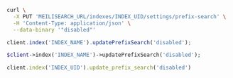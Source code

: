 <CodeGroup>

```bash cURL
curl \
  -X PUT 'MEILISEARCH_URL/indexes/INDEX_UID/settings/prefix-search' \
  -H 'Content-Type: application/json' \
  --data-binary '"disabled"'
```


```javascript JS
client.index('INDEX_NAME').updatePrefixSearch('disabled');
```


```php PHP
$client->index('INDEX_NAME')->updatePrefixSearch('disabled');
```


```ruby Ruby
client.index('INDEX_UID').update_prefix_search('disabled')
```

</CodeGroup>